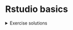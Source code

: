 
# Rstudio basics {#rstudio-basics}



<details><summary>Exercise solutions</summary>

```r
head(mtcars)
```

</details> 
